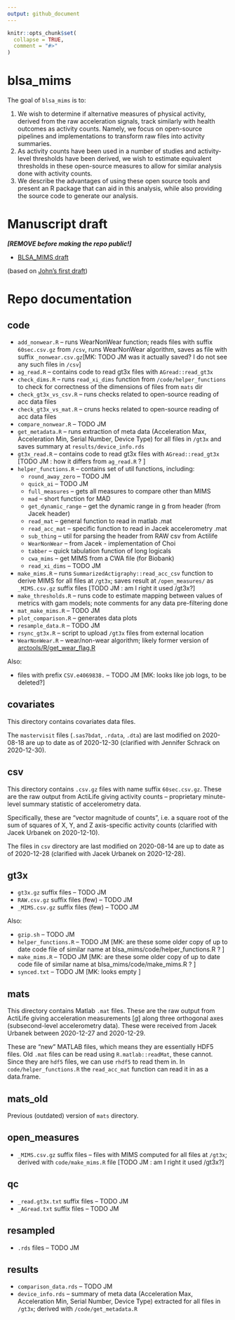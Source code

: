 ```yaml
---
output: github_document
---
```


<!-- README.md is generated from README.Rmd. Please edit that file -->

```r
knitr::opts_chunk$set(
  collapse = TRUE,
  comment = "#>"
)
```

# blsa_mims

<!-- badges: start -->
<!-- badges: end -->

The goal of `blsa_mims` is to:

1. We wish to determine if alternative measures of physical activity, derived from the raw acceleration signals, track similarly with health outcomes as activity counts.  Namely, we focus on open-source pipelines and implementations to transform raw files into activity summaries.  
2. As activity counts have been used in a number of studies and activity-level thresholds have been derived, we wish to estimate equivalent thresholds in these open-source measures to allow for similar analysis done with activity counts. 
3. We describe the advantages of using these open source tools and present an R package that can aid in this analysis, while also providing the source code to generate our analysis. 

# Manuscript draft 

***[REMOVE before making the repo public!]***

* [BLSA_MIMS draft](https://docs.google.com/document/d/1fRP6zrzATz7mky-c44kSXnRAMXghd-DEhVb-YokLtS4/edit?usp=sharing)

(based on [John's first draft](https://docs.google.com/document/d/11ULWQlMqsx4NHarXwDPZHmrTHVNL51ZUNEitQhYVF68/edit?usp=sharing))

# Repo documentation 

## code

* `add_nonwear.R` -- runs WearNonWear function; reads files with suffix `60sec.csv.gz` from `/csv`, runs WearNonWear algorithm, saves as file with suffix `_nonwear.csv.gz`[MK: TODO JM was it actually saved? I do not see any such files in `/csv`]
* `ag_read.R` -- contains code to read gt3x files with `AGread::read_gt3x` 
* `check_dims.R` -- runs `read_xi_dims` function from  `/code/helper_functions` to check for correctness of the dimensions of files from `mats` dir
* `check_gt3x_vs_csv.R` -- runs checks related to open-source reading of acc data files
* `check_gt3x_vs_mat.R` -- cruns hecks related to open-source reading of acc data files
* `compare_nonwear.R` -- TODO JM
* `get_metadata.R` -- runs extraction of meta data (Acceleration Max, Acceleration Min, Serial Number, Device Type) for all files in `/gt3x` and saves summary at `results/device_info.rds`
* `gt3x_read.R` -- contains code to read gt3x files with `AGread::read_gt3x` [TODO JM : how it differs from `ag_read.R` ? ]
* `helper_functions.R` -- contains set of util functions, including: 
    * `round_away_zero` -- TODO JM 
    * `quick_ai` -- TODO JM 
    * `full_measures` -- gets all measures to compare other than MIMS
    * `mad` -- short function for MAD
    * `get_dynamic_range` -- get the dynamic range in g from header (from Jacek header)
    * `read_mat` -- general function to read in matlab .mat
    * `read_acc_mat` -- specific function to read in Jacek accelerometry .mat
    * `sub_thing` -- util for parsing the header from RAW csv from Actilife
    * `WearNonWear` -- from Jacek - implementation of Choi
    * `tabber` -- quick tabulation function of long logicals
    * `cwa_mims` -- get MIMS from a CWA file (for Biobank)
    * `read_xi_dims` -- TODO JM 
* `make_mims.R` -- runs `SummarizedActigraphy::read_acc_csv` function to derive MIMS for all files at `/gt3x`; saves result at `/open_measures/` as `_MIMS.csv.gz` suffix files [TODO JM : am I right it used /gt3x?]
* `make_thresholds.R` -- runs code to estimate mapping between values of metrics with gam models; note comments for any data pre-filtering done
* `mat_make_mims.R` -- TODO JM
* `plot_comparison.R` -- generates data plots
* `resample_data.R` -- TODO JM
* `rsync_gt3x.R` -- script to upload `/gt3x` files from external location 
* `WearNonWear.R` -- wear/non-wear algorithm; likely former version of [arctools/R/get_wear_flag.R](https://github.com/martakarass/arctools/blob/master/R/get_wear_flag.R) 

Also: 

* files with prefix `CSV.e4069838.` -- TODO JM [MK: looks like job logs, to be deleted?]

## covariates

This directory contains covariates data files. 

The `mastervisit` files (`.sas7bdat`, `.rdata`, `.dta`) are last modified on 2020-08-18 are up to date as of 2020-12-30 (clarified with Jennifer Schrack on 2020-12-30). 

## csv

This directory contains `.csv.gz` files with name suffix `60sec.csv.gz`. These are the raw output from ActiLife giving activity counts -- proprietary minute-level summary statistic of accelerometry data. 

Specifically, these are "vector magnitude of counts", i.e. a square root of the sum of squares of X, Y, and Z axis-specific activity counts (clarified with Jacek Urbanek on 2020-12-10). 

The files in `csv` directory are last modified on 2020-08-14 are up to date as of 2020-12-28 (clarified with Jacek Urbanek on 2020-12-28). 

## gt3x

* `gt3x.gz` suffix files -- TODO JM
* `RAW.csv.gz` suffix files (few) -- TODO JM
* `_MIMS.csv.gz` suffix files (few) -- TODO JM

Also: 

* `gzip.sh` -- TODO JM
* `helper_functions.R` -- TODO JM [MK: are these some older copy of up to date code file of similar name at blsa_mims/code/helper_functions.R ? ]
* `make_mims.R` -- TODO JM [MK: are these some older copy of up to date code file of similar name at blsa_mims/code/make_mims.R ? ]
* `synced.txt` -- TODO JM [MK: looks empty ]

## mats

This directory contains Matlab `.mat` files. These are the raw output from ActiLife giving acceleration measurements [*g*] along three orthogonal axes (subsecond-level accelerometry data). These were received from Jacek Urbanek between 2020-12-27 and 2020-12-29. 

These are "new" MATLAB files, which means they are essentially HDF5 files. Old `.mat` files can be read using `R.matlab::readMat`, these cannot.  Since they are `hdf5` files, we can use `rhdf5` to read them in.  In `code/helper_functions.R` the `read_acc_mat` function can read it in as a data.frame.

## mats_old

Previous (outdated) version of `mats` directory. 

## open_measures

* `_MIMS.csv.gz` suffix files -- files with MIMS computed for  all files at `/gt3x`; derived with `code/make_mims.R` file [TODO JM : am I right it used /gt3x?]


## qc 

* `_read.gt3x.txt` suffix files -- TODO JM
* `_AGread.txt` suffix files -- TODO JM

## resampled

* `.rds` files -- TODO JM 

## results

* `comparison_data.rds` -- TODO JM
* `device_info.rds` --  summary of meta data (Acceleration Max, Acceleration Min, Serial Number, Device Type) extracted for all files in `/gt3x`; derived with `/code/get_metadata.R`



















